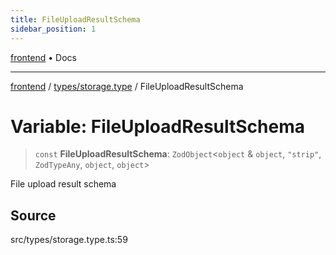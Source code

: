 ```yaml
---
title: FileUploadResultSchema
sidebar_position: 1
---
```


[frontend](../../..) • Docs

***

[frontend](../../..) / [types/storage.type](..) / FileUploadResultSchema

# Variable: FileUploadResultSchema

> `const` **FileUploadResultSchema**: `ZodObject`\<`object` & `object`, `"strip"`, `ZodTypeAny`, `object`, `object`\>

File upload result schema

## Source

src/types/storage.type.ts:59
